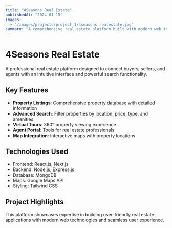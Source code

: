 ```yaml
---
title: "4Seasons Real Estate"
publishedAt: "2024-01-15"
images:
  - "/images/projects/project 1/4seasons realestate.jpg"
summary: "A comprehensive real estate platform built with modern web technologies, featuring property listings, virtual tours, and advanced search capabilities."
---
```


# 4Seasons Real Estate

A professional real estate platform designed to connect buyers, sellers, and agents with an intuitive interface and powerful search functionality.

## Key Features

- **Property Listings**: Comprehensive property database with detailed information
- **Advanced Search**: Filter properties by location, price, type, and amenities
- **Virtual Tours**: 360° property viewing experience
- **Agent Portal**: Tools for real estate professionals
- **Map Integration**: Interactive maps with property locations

## Technologies Used

- Frontend: React.js, Next.js
- Backend: Node.js, Express.js
- Database: MongoDB
- Maps: Google Maps API
- Styling: Tailwind CSS

## Project Highlights

This platform showcases expertise in building user-friendly real estate applications with modern web technologies and seamless user experience.


